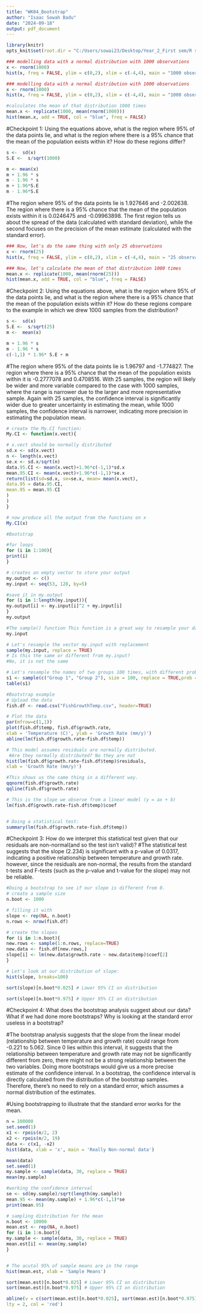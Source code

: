 ```yaml
---
title: "WK04_Bootstrap"
author: "Isaac Sowah Badu"
date: "2024-09-18"
output: pdf_document
---
```



```r
library(knitr)
opts_knit$set(root.dir = "C:/Users/sowai23/Desktop/Year_2_First sem/R stats/Files/R-class-2024/WK04_Bootstrap")
```



```r
### modelling data with a normal distribution with 1000 observations
x <- rnorm(1000)
hist(x, freq = FALSE, ylim = c(0,2), xlim = c(-4,4), main = "1000 observations")
```



```r
### modelling data with a normal distribution with 1000 observations
x <- rnorm(1000)
hist(x, freq = FALSE, ylim = c(0,2), xlim = c(-4,4), main = "1000 observations")

#calculates the mean of that distribution 1000 times
mean.x <- replicate(1000, mean(rnorm(1000)))
hist(mean.x, add = TRUE, col = "blue", freq = FALSE)
```
#Checkpoint 1: Using the equations above, what is the region where 95% of the data points lie, and what is the region where there is a 95% chance that the mean of the population exists within it? How do these regions differ?


```r
s <-  sd(x)
S.E <-  s/sqrt(1000)
```


```r
m <- mean(x)
m + 1.96 * s
m - 1.96 * s
m + 1.96*S.E
m - 1.96*S.E
```
#The region where 95% of the data points lie is 1.927646 and -2.002638. The region where there is a 95% chance that the mean of the population exists within it is 0.0246475 and  -0.09963898. The first region tells us about the spread of the data (calculated with standard deviation), while the second focuses on the precision of the mean estimate (calculated with the standard error).



```r
### Now, let's do the same thing with only 25 observations
x <- rnorm(25)
hist(x, freq = FALSE, ylim = c(0,2), xlim = c(-4,4), main = "25 observations")

### Now, let's calculate the mean of that distribution 1000 times
mean.x <- replicate(1000, mean(rnorm(25)))
hist(mean.x, add = TRUE, col = "blue", freq = FALSE)
```



#Checkpoint 2: Using the equations above, what is the region where 95% of the data points lie, and what is the region where there is a 95% chance that the mean of the population exists within it? How do these regions compare to the example in which we drew 1000 samples from the distribution?

```r
s <-  sd(x)
S.E <-  s/sqrt(25)
m <-  mean(x)
```


```r
m + 1.96 * s
m - 1.96 * s
c(-1,1) * 1.96* S.E + m
```

#The region where 95% of the data points lie is 1.96797  and -1.774827. The region where there is a 95% chance that the mean of the population exists within it is -0.2777078 and  0.4708516. With 25 samples, the region will likely be wider and more variable compared to the case with 1000 samples, where the range is narrower due to the larger and more representative sample. Again with 25 samples, the confidence interval is significantly wider due to greater uncertainty in estimating the mean, while 1000 samples, the confidence interval is narrower, indicating more precision in estimating the population mean.



```r
# create the My.CI function:
My.CI <- function(x.vect){

# x.vect should be normally distributed
sd.x <- sd(x.vect)
n <- length(x.vect)
se.x <- sd.x/sqrt(n)
data.95.CI <- mean(x.vect)+1.96*c(-1,1)*sd.x
mean.95.CI <- mean(x.vect)+1.96*c(-1,1)*se.x
return(list(sd=sd.x, se=se.x, mean= mean(x.vect),
data.95 = data.95.CI,
mean.95 = mean.95.CI
)
)
}
```



```r
# now produce all the output from the functions on x
My.CI(x)
```


```r
#Bootstrap 

#for loops
for (i in 1:100){
print(i)
}
```


```r
# creates an empty vector to store your output
my.output <- c()
my.input <- seq(53, 128, by=5)
```


```r
#save it in my.output
for (i in 1:length(my.input)){
my.output[i] <- my.input[i]^2 + my.input[i]
}
my.output
```


```r
#The sample() function This function is a great way to resample your data.
my.input
```


```r
# Let's resample the vector my.input with replacement
sample(my.input, replace = TRUE)
# Is this the same or different from my.input?
#No, it is not the same 
```


```r
# Let's resample the names of two groups 100 times, with different probabilities
s1 <- sample(c("Group 1", "Group 2"), size = 100, replace = TRUE,prob = c(0.3, 0.7))
table(s1)
```


```r
#Bootstrap example
# Upload the data
fish.df <- read.csv("FishGrowthTemp.csv", header=TRUE)
```


```r
# Plot the data
par(mfrow=c(1,1))
plot(fish.df$temp, fish.df$growth.rate,
xlab = 'Temperature (C)', ylab = 'Growth Rate (mm/y)')
abline(lm(fish.df$growth.rate~fish.df$temp))
```


```r
# This model assumes residuals are normally distributed.
 #Are they normally distributed? No they are not
hist(lm(fish.df$growth.rate~fish.df$temp)$residuals,
xlab = 'Growth Rate (mm/y)')
```




```r
#This shows us the same thing in a different way.
qqnorm(fish.df$growth.rate)
qqline(fish.df$growth.rate)
```


```r
# This is the slope we observe from a linear model (y = ax + b)
lm(fish.df$growth.rate~fish.df$temp)$coef


# Doing a statistical test:
summary(lm(fish.df$growth.rate~fish.df$temp))
```

#Checkpoint 3: How do we interpret this statistical test given that our residuals are non-normal(and so the test isn’t valid)?
#The statistical test suggests that the slope (2.234) is significant with a p-value of 0.0317, indicating a positive relationship between temperature and growth rate. however, since the residuals are non-normal, the results from the standard t-tests and F-tests (such as the p-value and t-value for the slope) may not be reliable. 


```r
#Doing a bootstrap to see if our slope is different from 0.
# create a sample size
n.boot <- 1000

# filling it with
slope <- rep(NA, n.boot)
n.rows <- nrow(fish.df)

# create the slopes
for (i in 1:n.boot){
new.rows <- sample(1:n.rows, replace=TRUE)
new.data <- fish.df[new.rows,]
slope[i] <- lm(new.data$growth.rate ~ new.data$temp)$coef[2]
}

# Let's look at our distribution of slope:
hist(slope, breaks=100)

```


```r
sort(slope)[n.boot*0.025] # Lower 95% CI on distribution

sort(slope)[n.boot*0.975] # Upper 95% CI on distribution
```

#Checkpoint 4: What does the bootstrap analysis suggest about our data? What if we had done more bootstraps? Why is looking at the standard error useless in a bootstrap?

#The bootstrap analysis suggests that the slope from the linear model (relationship between temperature and growth rate) could range from -0.221 to 5.062. Since 0 lies within this interval, it suggests that the relationship between temperature and growth rate may not be significantly different from zero, there might not be a strong relationship between the two variables. Doing more bootstraps would give us a more precise estimate of the confidence interval. In a bootstrap, the confidence interval is directly calculated from the distribution of the bootstrap samples. Therefore, there's no need to rely on a standard error, which assumes a normal distribution of the estimates.


#Using bootstrapping to illustrate that the standard error works for the mean.
```r
n = 100000
set.seed(1)
x1 <- rpois(n/2, 2)
x2 <- rpois(n/2, 19)
data <- c(x1, -x2)
hist(data, xlab = 'x', main = 'Really Non-normal data')
```


```r
mean(data)
set.seed(1)
my.sample <- sample(data, 30, replace = TRUE)
mean(my.sample)
```


```r
#working the confidence interval
se <- sd(my.sample)/sqrt(length(my.sample))
mean.95 <- mean(my.sample) + 1.96*c(-1,1)*se
print(mean.95)
```




```r
# sampling distribution for the mean
n.boot <- 10000
mean.est <- rep(NA, n.boot)
for (i in 1:n.boot){
my.sample <- sample(data, 30, replace = TRUE)
mean.est[i] <- mean(my.sample)
}


# The acutal 95% of sample means are in the range
hist(mean.est, xlab = 'Sample Means')

sort(mean.est)[n.boot*0.025] # Lower 95% CI on distribution
sort(mean.est)[n.boot*0.975] # Upper 95% CI on distribution

abline(v = c(sort(mean.est)[n.boot*0.025], sort(mean.est)[n.boot*0.975]),
lty = 2, col = 'red')
```